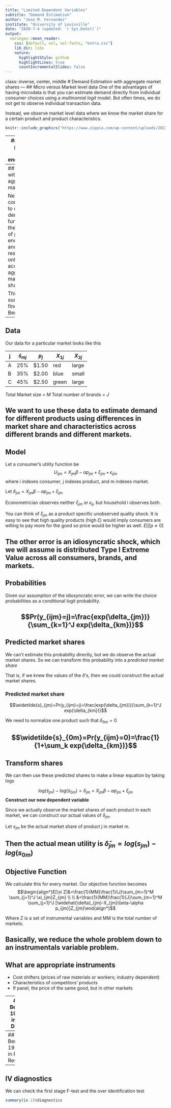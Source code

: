 ```yaml
---
title: "Limited Dependent Variables"
subtitle: "Demand Estimation"
author: "Jose M. Fernandez"
institute: "University of Louisville"
date: "2020-7-4 (updated: `r Sys.Date()`)"
output:
  xaringan::moon_reader:
    css: [default, uol, uol-fonts, "extra.css"]
    lib_dir: libs
    nature:
      highlightStyle: github
      highlightLines: true
      countIncrementalSlides: false
---
```

class: inverse, center, middle
# Demand Estimation with aggregate market shares
---
## Micro versus Market level data
One of the advantages of having microdata is that you can estimate demand directly from individual consumer choices using a _multinomial logit_ model. But often times, we do not get to observe individual transaction data. 

Instead, we observe market level data where we know the market share for a certain product and product characteristics. 

```r
knitr::include_graphics("https://www.zippia.com/wp-content/uploads/2021/12/us-airlines-by-domestic-market-share-2020.jpg")
```

---
## Another problem: price endogeneity?

Note: in deriving all these examples, an implicit assumption is that the distribution of the $\epsilon_{ij}$'s are independent of the prices. This is analogous to assuming that prices are exogenous.

Case study: Trajtenberg (1989) study of demand for CAT scanners. Disturbing finding: coefficient on price is positive, implying that people prefer more expensive machines!

Possible explanation: quality differentials across products are not adequately controlled for. In differentiated product markets, where each product is valued on the basis of its characteristics, brands with highly-desired characteristics (higher quality) may command higher prices. If any of these characteristics are not observed, and hence not controlled for, we can have endogeneity problems. $E[p\epsilon] \ne 0$

---
## Estimation with aggregate market shares

Next we consider how to estimate demand functions in the presence of price endogeneity, and when the researcher only has access to aggregate market shares. 

This summarizes findings from Berry (1994).

---
## Data

Our data for a particular market looks like this

j | $\widehat{s}_{mj}$ | $p_j$ | $X_{1j}$ | $X_{2j}$
---|---------|-------|------|------
A | 25% | $1.50 | red | large
B | 35% | $2.00 | blue | small
C | 45% | $2.50 | green | large

Total Market size = $M$
Total number of brands = $J$

We want to use these data to estimate demand for different products using differences in market share and characteristics across different brands and different markets.
---
## Model

Let a consumer's utility function be $$U_{ijm}=X_{jm}\beta-\alpha p_{jm}+\xi_{jm}+\epsilon_{ijm}$$
where i indexes consumer, j indexes product, and m indexes market.

Let $\delta_{jm}=X_{jm}\beta-\alpha p_{jm}+\xi_{jm}$

Econometrician observes neither $\xi_{jm}$ or $\epsilon_{ij}$, but household i observes both.

You can think of $\xi_{jm}$ as a product specific unobserved quality shock. It is easy to see that high quality products (high $\xi$) would imply consumers are willing to pay more for the good so price would be higher as well. $E[\xi p \neq 0]$

The other error is an idiosyncratic shock, which we will assume is distributed Type I Extreme Value across all consumers, brands, and markets.
---
## Probabilities

Given our assumption of the idiosyncratic error, we can write the choice probabilities as a conditional logit probability.

$$Pr(y_{ijm}=j)=\frac{exp(\delta_{jm})}{\sum_{k=1}^J exp(\delta_{km})}$$
---
## Predicted market shares

We can't estimate this probability directly, but we do observe the actual market shares. So we can transform this probability into a _predicted market share_

That is, if we knew the values of the $\delta$'s, then we could construct the actual market shares. 

### Predicted market share

$$\widetilde{s}_{jm}=Pr(y_{ijm}=j)=\frac{exp(\delta_{jm})}{\sum_{k=1}^J exp(\delta_{km})}$$

We need to normalize one product such that $\delta_{0m}=0$

$$\widetilde{s}_{0m}=Pr(y_{ijm}=0)=\frac{1}{1+\sum_k exp(\delta_{km})}$$
---
## Transform shares

We can then use these predicted shares to make a linear equation by taking logs

$$log(\widetilde{s}_{jm})-log(\widetilde{s}_{0m})=\delta_{jm}=X_{jm}\beta-\alpha p_{jm}+\xi_{jm}$$
__Construct our new dependent variable__

Since we actually observe the market shares of each product in each market, we can construct our actual values of $\delta_{jm}$.

Let $s_{jm}$ be the actual market share of product j in market m.

Then the actual mean utility is  $\widehat{\delta}_{jm}=log({s}_{jm})-log({s}_{0m})$
---
## Objective Function

We calculate this for every market. Our objective function becomes 
$$\begin{align*}E[\xi Z]&=\frac{1}{MM}\frac{1}{J}\sum_{m=1}^M \sum_{j=1}^J \xi_{jm}Z_{jm} \\ \\ 
&=\frac{1}{MM}\frac{1}{J}\sum_{m=1}^M \sum_{j=1}^J [\widehat{\delta}_{jm}-X_{jm}\beta-\alpha p_{jm}]Z_{jm}\end{align*}$$

Where Z is a set of instrumental variables and MM is the total number of markets.

Basically, we reduce the whole problem down to an instrumentals variable problem.
---
## What are appropriate instruments

* Cost shifters (prices of raw materials or workers; industry dependent)
* Characteristics of competitors' products
* If panel, the price of the same good, but in other markets

---
## Berry 1994 in R: Data

```r
library(ivreg)
library(BLPestimatoR)
library(tidyverse)
# Constructing IV's
# This creates the difference in log shares
productData_cars <- productData_cars %>% group_by(cdid) %>% mutate(sum.price=sum(price),count=n(),y=log(share)-log(1-sum(share)))
productData_cars <- productData_cars %>% ungroup() %>% mutate(sum.price.all=sum(price),count_all=n())
# Creates IV as the avg. price outside of market
productData_cars <- productData_cars %>% ungroup() %>% mutate(price.iv.=(sum.price.all-sum.price)/(count_all-count))
productData_cars <- productData_cars %>% group_by(firmid) %>% mutate(sum.price.own=sum(price),count2=n())
# Creates IV as the avg. price of rivals
productData_cars <- productData_cars %>% ungroup() %>% mutate(price.iv.2=(sum(price)-sum.price.own)/(count_all-count2))

ols.1<-lm(y~price+air+mpg+space+hpwt, data=productData_cars)

iv.1<-ivreg(y~price+air+mpg+space+hpwt|price.iv.+price.iv.2+air+mpg+space+hpwt,data = productData_cars)
```
---
## Berry 1994 in R: Results 
<font size=2>
```r
stargazer::stargazer(ols.1,iv.1,type="html",covariate.labels=c("Price","Air","miles per gallon","size of car","Horsepower"),omit = "model.id",dep.var.labels.include = FALSE, font.size = "small", single.row = TRUE, colnames = FALSE, style = "aer", model.numbers = FALSE, model.names = FALSE, column.labels = c("OLS","IV"), omit.stat = c("adj.rsq","ser"))
```
</font>

---
## IV diagnostics

We can check the first stage F-test and the over identification test
```r
summary(iv.1)$diagnostics
```


